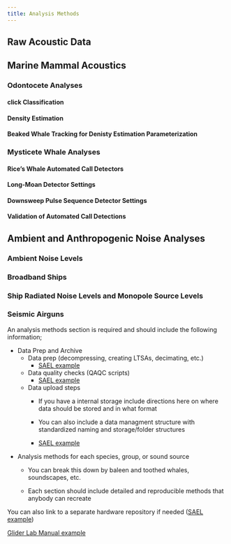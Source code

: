 ```yaml
---
title: Analysis Methods
---
```


## Raw Acoustic Data


## Marine Mammal Acoustics

### Odontocete Analyses

#### click Classification

#### Density Estimation

#### Beaked Whale Tracking for Denisty Estimation Parameterization


### Mysticete Whale Analyses

#### Rice's Whale Automated Call Detectors

#### Long-Moan Detector Settings

#### Downsweep Pulse Sequence Detector Settings

#### Validation of Automated Call Detections


## Ambient and Anthropogenic Noise Analyses

### Ambient Noise Levels

### Broadband Ships

### Ship Radiated Noise Levels and Monopole Source Levels

### Seismic Airguns





An analysis methods section is required and should include the following information;

-   Data Prep and Archive
    -   Data prep (decompressing, creating LTSAs, decimating, etc.)
        -   [SAEL example](https://sael-swfsc.github.io/adrift-analysis-methods/content/DataArchive/DataPrep.html)
    -   Data quality checks (QAQC scripts)
        -   [SAEL example](https://sael-swfsc.github.io/adrift-analysis-methods/content/DataArchive/DataQualityCheck.html)
    -   Data upload steps
        -   If you have a internal storage include directions here on where data should be stored and in what format

        -   You can also include a data managment structure with standardized naming and storage/folder structures

        -   [SAEL example](https://sael-swfsc.github.io/adrift-analysis-methods/content/DataArchive/DataUpload.html)
-   Analysis methods for each species, group, or sound source
    -   You can break this down by baleen and toothed whales, soundscapes, etc.

    -   Each section should include detailed and reproducible methods that anybody can recreate

You can also link to a separate hardware repository if needed ([SAEL example](https://sael-swfsc.github.io/SAEL-lab-manual/content/Analysis-adrift.html))

[Glider Lab Manual example](https://swfsc.github.io/glider-lab-manual/content/dataproc-gliders.html)
